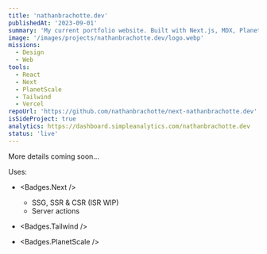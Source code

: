```yaml
---
title: 'nathanbrachotte.dev'
publishedAt: '2023-09-01'
summary: 'My current portfolio website. Built with Next.js, MDX, PlanetScale & Tailwind. Fully embracing SSR, SSG & ISR'
image: '/images/projects/nathanbrachotte.dev/logo.webp'
missions:
  - Design
  - Web
tools:
  - React
  - Next
  - PlanetScale
  - Tailwind
  - Vercel
repoUrl: 'https://github.com/nathanbrachotte/next-nathanbrachotte.dev'
isSideProject: true
analytics: https://dashboard.simpleanalytics.com/nathanbrachotte.dev
status: 'live'
---
```


More details coming soon...

Uses:

- <Badges.Next />

  - SSG, SSR & CSR (ISR WIP)
  - Server actions

- <Badges.Tailwind />
- <Badges.PlanetScale />
